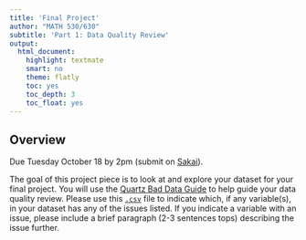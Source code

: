 ```yaml
---
title: 'Final Project'
author: "MATH 530/630"
subtitle: 'Part 1: Data Quality Review'
output:
  html_document:
    highlight: textmate
    smart: no
    theme: flatly
    toc: yes
    toc_depth: 3
    toc_float: yes
---
```



## Overview

Due Tuesday October 18 by 2pm (submit on [Sakai](https://sakai.ohsu.edu)).

The goal of this project piece is to look at and explore your dataset for your final project. You will use the [Quartz Bad Data Guide](https://github.com/Quartz/bad-data-guide/) to help guide your data quality review. Please use this  [`.csv`](quartz-bad-data-checklist.csv) file to indicate which, if any variable(s), in your dataset has any of the issues listed. If you indicate a variable with an issue, please include a brief paragraph (2-3 sentences tops) describing the issue further. 